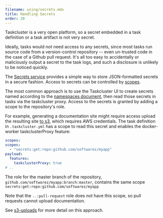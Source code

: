 ```yaml
---
filename: using/secrets.mdx
title: Handling Secrets
order: 20
---
```



<div align="right">
<a href="https://github.com/taskcluster/taskcluster/blob/master/ui/docs/manual/using/secrets.mdx">
  <CodeTagsIcon />
</a>
</div>

Taskcluster is a very open platform, so a secret embedded in a task definition
or a task artifact is not very secret.

Ideally, tasks would not need access to any secrets, since most tasks run
source code from a version-control repository -- even un-trusted code in the
case of a Github pull request. It's all too easy to accidentally or maliciously
output a secret to the task logs, and such a disclosure is unlikely to be
noticed quickly.

The [Secrets service](/docs/reference/core/secrets) provides a simple way to store
JSON-formatted secrets in a secure fashion. Access to secrets can be controlled
by [scopes](/docs/manual/design/apis/hawk/scopes).

The most common approach is to use the Taskcluster UI to create secrets named
according to the [namespaces document](/docs/manual/using/namespaces), then read
those secrets in tasks via the taskcluster proxy. Access to the secrets is
granted by adding a scope to the repository's role.

For example, generating a documentation site might require access upload the resulting site [to s3](s3-uploads), which requires AWS credentials.
The task definition in `.taskcluster.yml` has a scope to read this secret and
enables the docker-worker taskclusterProxy feature:

```yaml
scopes:
scopes:
  - "secrets:get:repo:github.com/softwarez/myapp"
payload:
  features:
    taskclusterProxy: true
# ..
```

The role for the master branch of the repository,
`github.com/softwarez/myapp:branch:master`, contains the same scope
`secrets:get:repo:github.com/softwarez/myapp`

Note that the `..:pull-request` role does *not* have this scope, so pull
requests cannot upload documentation.

See [s3-uploads](s3-uploads) for more detail on this approach.
